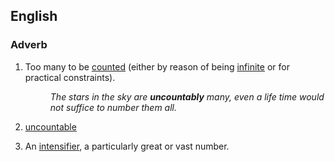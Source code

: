 ==English==

===Adverb===
{{en-adv|-}}

#Too many to be [[count]]ed (either by reason of being [[infinite]] or for practical constraints).
#:''The stars in the sky are '''uncountably''' many, even a life time would not suffice to number them all.''
#{{mathematics}} [[uncountable]]
#An [[intensifier]], a particularly great or vast number.